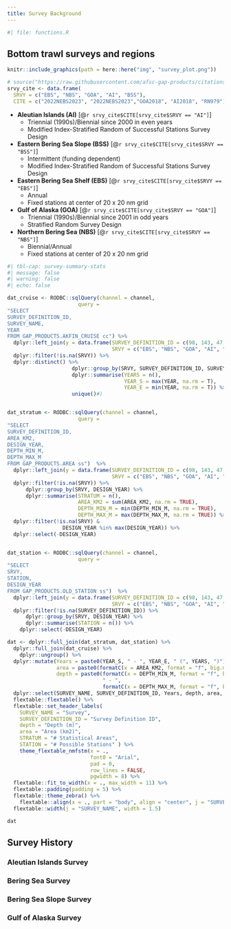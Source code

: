 ```yaml
---
title: Survey Background
---
```


```r
#| file: functions.R
```

## Bottom trawl surveys and regions

```r
knitr::include_graphics(path = here::here("img", "survey_plot.png"))
```

```r
# source("https://raw.githubusercontent.com/afsc-gap-products/citations/main/cite/current_data_tm.r")
srvy_cite <- data.frame(
  SRVY = c("EBS", "NBS", "GOA", "AI", "BSS"),
  CITE = c("2022NEBS2023", "2022NEBS2023","GOA2018", "AI2018", "RN979"))
```

- **Aleutian Islands (AI)** [@`r srvy_cite$CITE[srvy_cite$SRVY == "AI"]`]
  - Triennial (1990s)/Biennial since 2000 in even years
  - Modified Index-Stratified Random of Successful Stations Survey Design
- **Eastern Bering Sea Slope (BSS)** [@`r srvy_cite$CITE[srvy_cite$SRVY == "BSS"]`]
  - Intermittent (funding dependent)
  - Modified Index-Stratified Random of Successful Stations Survey Design
- **Eastern Bering Sea Shelf (EBS)** [@`r srvy_cite$CITE[srvy_cite$SRVY == "EBS"]`]
  - Annual
  - Fixed stations at center of 20 x 20 nm grid
- **Gulf of Alaska (GOA)** [@`r srvy_cite$CITE[srvy_cite$SRVY == "GOA"]`]
  - Triennial (1990s)/Biennial since 2001 in odd years
  - Stratified Random Survey Design
- **Northern Bering Sea (NBS)** [@`r srvy_cite$CITE[srvy_cite$SRVY == "NBS"]`]
  - Biennial/Annual
  - Fixed stations at center of 20 x 20 nm grid



```r
#| tbl-cap: survey-summary-stats
#| message: false
#| warning: false
#| echo: false

dat_cruise <- RODBC::sqlQuery(channel = channel, 
                       query = 
"SELECT 
SURVEY_DEFINITION_ID, 
SURVEY_NAME, 
YEAR
FROM GAP_PRODUCTS.AKFIN_CRUISE cc") %>% 
  dplyr::left_join(y = data.frame(SURVEY_DEFINITION_ID = c(98, 143, 47, 52, 78), 
                                  SRVY = c("EBS", "NBS", "GOA", "AI", "BSS"))) %>% 
  dplyr::filter(!is.na(SRVY)) %>% 
  dplyr::distinct() %>%
                     dplyr::group_by(SRVY, SURVEY_DEFINITION_ID, SURVEY_NAME) %>% 
                     dplyr::summarise(YEARS = n(), 
                                      YEAR_S = max(YEAR, na.rm = T), 
                                      YEAR_E = min(YEAR, na.rm = T)) %>% 
                     unique()#)


dat_stratum <- RODBC::sqlQuery(channel = channel, 
                       query = 
"SELECT 
SURVEY_DEFINITION_ID, 
AREA_KM2, 
DESIGN_YEAR, 
DEPTH_MIN_M, 
DEPTH_MAX_M 
FROM GAP_PRODUCTS.AREA ss")  %>% 
  dplyr::left_join(y = data.frame(SURVEY_DEFINITION_ID = c(98, 143, 47, 52, 78), 
                                  SRVY = c("EBS", "NBS", "GOA", "AI", "BSS"))) %>% 
  dplyr::filter(!is.na(SRVY)) %>% 
      dplyr::group_by(SRVY, DESIGN_YEAR) %>%
      dplyr::summarise(STRATUM = n(), 
                       AREA_KM2 = sum(AREA_KM2, na.rm = TRUE), 
                       DEPTH_MIN_M = min(DEPTH_MIN_M, na.rm = TRUE), 
                       DEPTH_MAX_M = max(DEPTH_MAX_M, na.rm = TRUE)) %>% 
  dplyr::filter(!is.na(SRVY) & 
                  DESIGN_YEAR %in% max(DESIGN_YEAR)) %>% 
  dplyr::select(-DESIGN_YEAR)


dat_station <- RODBC::sqlQuery(channel = channel, 
                       query = 
"SELECT 
SRVY, 
STATION, 
DESIGN_YEAR
FROM GAP_PRODUCTS.OLD_STATION ss")  %>% 
  dplyr::left_join(y = data.frame(SURVEY_DEFINITION_ID = c(98, 143, 47, 52, 78), 
                                  SRVY = c("EBS", "NBS", "GOA", "AI", "BSS"))) %>% 
  dplyr::filter(!is.na(SURVEY_DEFINITION_ID)) %>% 
      dplyr::group_by(SRVY, DESIGN_YEAR) %>%
      dplyr::summarise(STATION = n()) %>% 
    dplyr::select(-DESIGN_YEAR)

dat <- dplyr::full_join(dat_stratum, dat_station) %>% 
  dplyr::full_join(dat_cruise) %>% 
    dplyr::ungroup() %>%
  dplyr::mutate(Years = paste0(YEAR_S, " - ", YEAR_E, " (", YEARS, ")"), 
                area = paste0(formatC(x = AREA_KM2, format = "f", big.mark = ",", digits = 1)), 
                depth = paste0(formatC(x = DEPTH_MIN_M, format = "f", big.mark = ",", digits = 0), 
                               " - ", 
                               formatC(x = DEPTH_MAX_M, format = "f", big.mark = ",", digits = 0))) %>% 
  dplyr::select(SURVEY_NAME, SURVEY_DEFINITION_ID, Years, depth, area, STRATUM, STATION) %>% 
  flextable::flextable() %>% 
  flextable::set_header_labels(
    SURVEY_NAME = "Survey", 
    SURVEY_DEFINITION_ID = "Survey Definition ID", 
    depth = "Depth (m)", 
    area = "Area (km2)", 
    STRATUM = "# Statistical Areas", 
    STATION = "# Possible Stations" ) %>% 
    theme_flextable_nmfstm(x = ., 
                           font0 = "Arial", 
                           pad = 0, 
                           row_lines = FALSE, 
                           pgwidth = 8) %>% 
  flextable::fit_to_width(x = ., max_width = 11) %>%
  flextable::padding(padding = 5) %>% 
  flextable::theme_zebra() %>% 
    flextable::align(x = ., part = "body", align = "center", j = "SURVEY_DEFINITION_ID") %>% 
  flextable::width(j = "SURVEY_NAME", width = 1.5)

dat 
```


## Survey History

### Aleutian Islands Survey


### Bering Sea Survey


### Bering Sea Slope Survey


### Gulf of Alaska Survey





